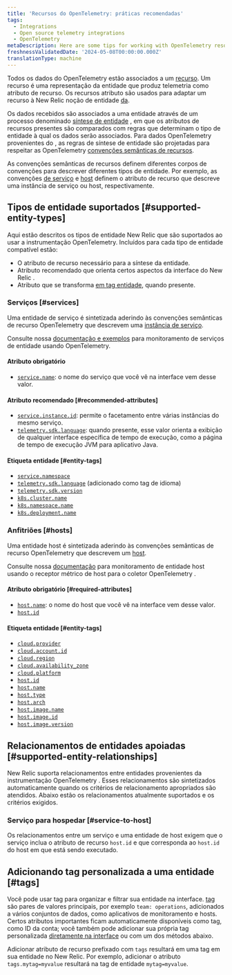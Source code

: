 ```yaml
---
title: 'Recursos do OpenTelemetry: práticas recomendadas'
tags:
  - Integrations
  - Open source telemetry integrations
  - OpenTelemetry
metaDescription: Here are some tips for working with OpenTelemetry resources and New Relic.
freshnessValidatedDate: '2024-05-08T00:00:00.000Z'
translationType: machine
---
```


Todos os dados do OpenTelemetry estão associados a um [recurso](https://opentelemetry.io/docs/concepts/resources). Um recurso é uma representação da entidade que produz telemetria como atributo de recurso. Os recursos atributo são usados para adaptar um recurso à New Relic noção de entidade [da](docs/new-relic-solutions/new-relic-one/core-concepts/what-entity-new-relic).

Os dados recebidos são associados a uma entidade através de um processo denominado [síntese de entidade](/docs/entities/synthesis/) , em que os atributos de recursos presentes são comparados com regras que determinam o tipo de entidade à qual os dados serão associados. Para dados OpenTelemetry provenientes do , as regras de síntese de entidade são projetadas para respeitar as OpenTelemetry [convenções semânticas de recursos](https://opentelemetry.io/docs/specs/semconv/resource).

As convenções semânticas de recursos definem diferentes corpos de convenções para descrever diferentes tipos de entidade. Por exemplo, as convenções [de serviço](https://opentelemetry.io/docs/specs/semconv/resource/#service) e [host](https://opentelemetry.io/docs/specs/semconv/resource/host/) definem o atributo de recurso que descreve uma instância de serviço ou host, respectivamente.

## Tipos de entidade suportados [#supported-entity-types]

Aqui estão descritos os tipos de entidade New Relic que são suportados ao usar a instrumentação OpenTelemetry. Incluídos para cada tipo de entidade compatível estão:

* O atributo de recurso necessário para a síntese da entidade.
* Atributo recomendado que orienta certos aspectos da interface do New Relic .
* Atributo que se transforma [em tag entidade](/docs/new-relic-solutions/new-relic-one/core-concepts/use-tags-help-organize-find-your-data/), quando presente.

### Serviços [#services]

Uma entidade de serviço é sintetizada aderindo às convenções semânticas de recurso OpenTelemetry que descrevem uma [instância de serviço](https://opentelemetry.io/docs/specs/semconv/resource/#service).

Consulte nossa [documentação e exemplos](/docs/more-integrations/open-source-telemetry-integrations/opentelemetry/get-started/opentelemetry-set-up-your-app) para monitoramento de serviços de entidade usando OpenTelemetry.

#### Atributo obrigatório

* [`service.name`](https://opentelemetry.io/docs/specs/semconv/attributes-registry/service): o nome do serviço que você vê na interface vem desse valor.

#### Atributo recomendado [#recommended-attributes]

* [`service.instance.id`](https://opentelemetry.io/docs/specs/semconv/attributes-registry/service): permite o facetamento entre várias instâncias do mesmo serviço.
* [`telemetry.sdk.language`](https://opentelemetry.io/docs/specs/semconv/attributes-registry/telemetry): quando presente, esse valor orienta a exibição de qualquer interface específica de tempo de execução, como a página de tempo de execução JVM para aplicativo Java.

#### Etiqueta entidade [#entity-tags]

* [`service.namespace`](https://opentelemetry.io/docs/specs/semconv/attributes-registry/service)
* [`telemetry.sdk.language`](https://opentelemetry.io/docs/specs/semconv/attributes-registry/telemetry) (adicionado como tag de idioma)
* [`telemetry.sdk.version`](https://opentelemetry.io/docs/specs/semconv/attributes-registry/telemetry)
* [`k8s.cluster.name`](https://opentelemetry.io/docs/specs/semconv/attributes-registry/k8s)
* [`k8s.namespace.name`](https://opentelemetry.io/docs/specs/semconv/attributes-registry/k8s)
* [`k8s.deployment.name`](https://opentelemetry.io/docs/specs/semconv/attributes-registry/k8s)

### Anfitriões [#hosts]

Uma entidade host é sintetizada aderindo às convenções semânticas de recurso OpenTelemetry que descrevem um [host](https://opentelemetry.io/docs/specs/semconv/resource/host).

Consulte nossa [documentação](/docs/more-integrations/open-source-telemetry-integrations/opentelemetry/collector/opentelemetry-collector-infra-hosts) para monitoramento de entidade host usando o receptor métrico de host para o coletor OpenTelemetry .

#### Atributo obrigatório [#required-attributes]

* [`host.name`](https://opentelemetry.io/docs/specs/semconv/attributes-registry/host): o nome do host que você vê na interface vem desse valor.
* [`host.id`](https://opentelemetry.io/docs/specs/semconv/attributes-registry/host)

#### Etiqueta entidade [#entity-tags]

* [`cloud.provider`](https://opentelemetry.io/docs/specs/semconv/attributes-registry/cloud)
* [`cloud.account.id`](https://opentelemetry.io/docs/specs/semconv/attributes-registry/cloud)
* [`cloud.region`](https://opentelemetry.io/docs/specs/semconv/attributes-registry/cloud)
* [`cloud.availability_zone`](https://opentelemetry.io/docs/specs/semconv/attributes-registry/cloud)
* [`cloud.platform`](https://opentelemetry.io/docs/specs/semconv/attributes-registry/cloud)
* [`host.id`](https://opentelemetry.io/docs/specs/semconv/attributes-registry/host)
* [`host.name`](https://opentelemetry.io/docs/specs/semconv/attributes-registry/host)
* [`host.type`](https://opentelemetry.io/docs/specs/semconv/attributes-registry/host)
* [`host.arch`](https://opentelemetry.io/docs/specs/semconv/attributes-registry/host)
* [`host.image.name`](https://opentelemetry.io/docs/specs/semconv/attributes-registry/host)
* [`host.image.id`](https://opentelemetry.io/docs/specs/semconv/attributes-registry/host)
* [`host.image.version`](https://opentelemetry.io/docs/specs/semconv/attributes-registry/host)

## Relacionamentos de entidades apoiadas [#supported-entity-relationships]

New Relic suporta relacionamentos entre entidades provenientes da instrumentação OpenTelemetry . Esses relacionamentos são sintetizados automaticamente quando os critérios de relacionamento apropriados são atendidos. Abaixo estão os relacionamentos atualmente suportados e os critérios exigidos.

### Serviço para hospedar [#service-to-host]

Os relacionamentos entre um serviço e uma entidade de host exigem que o serviço inclua o atributo de recurso `host.id` e que corresponda ao `host.id` do host em que está sendo executado.

## Adicionando tag personalizada a uma entidade [#tags]

Você pode usar tag para organizar e filtrar sua entidade na interface. [tag](/docs/new-relic-solutions/new-relic-one/core-concepts/use-tags-help-organize-find-your-data/) são pares de valores principais, por exemplo `team: operations`, adicionados a vários conjuntos de dados, como aplicativos de monitoramento e hosts. Certos atributos importantes ficam automaticamente disponíveis como tag, como ID da conta; você também pode adicionar sua própria tag personalizada [diretamente na interface](/docs/new-relic-solutions/new-relic-one/core-concepts/use-tags-help-organize-find-your-data/#add-tags) ou com um dos métodos abaixo.

Adicionar atributo de recurso prefixado com `tags` resultará em uma tag em sua entidade no New Relic. Por exemplo, adicionar o atributo `tags.mytag=myvalue` resultará na tag de entidade `mytag=myvalue`.